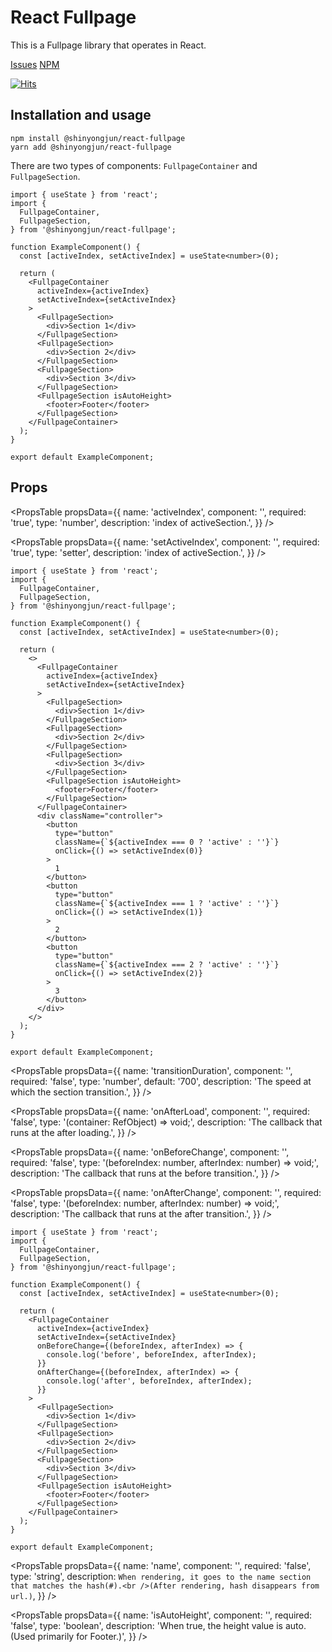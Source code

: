 # React Fullpage

This is a Fullpage library that operates in React.

[Issues](https://github.com/shinyj1991/react-fullpage/issues)
[NPM](https://www.npmjs.com/package/@shinyongjun/react-fullpage)

[![Hits](https://hits.seeyoufarm.com/api/count/incr/badge.svg?url=https%3A%2F%2Fgithub.com%2Fshinyj1991%2Freact-fullpage&count_bg=%2379C83D&title_bg=%23555555&icon=&icon_color=%23E7E7E7&title=hits&edge_flat=false)](https://hits.seeyoufarm.com)

## Installation and usage

```
npm install @shinyongjun/react-fullpage
yarn add @shinyongjun/react-fullpage
```

There are two types of components: `FullpageContainer` and `FullpageSection`.

```tsx
import { useState } from 'react';
import {
  FullpageContainer,
  FullpageSection,
} from '@shinyongjun/react-fullpage';

function ExampleComponent() {
  const [activeIndex, setActiveIndex] = useState<number>(0);

  return (
    <FullpageContainer
      activeIndex={activeIndex}
      setActiveIndex={setActiveIndex}
    >
      <FullpageSection>
        <div>Section 1</div>
      </FullpageSection>
      <FullpageSection>
        <div>Section 2</div>
      </FullpageSection>
      <FullpageSection>
        <div>Section 3</div>
      </FullpageSection>
      <FullpageSection isAutoHeight>
        <footer>Footer</footer>
      </FullpageSection>
    </FullpageContainer>
  );
}

export default ExampleComponent;
```

## Props

<PropsTable
  propsData={{
    name: 'activeIndex',
    component: '<FullpageContainer />',
    required: 'true',
    type: 'number',
    description: 'index of activeSection.',
  }}
/>

<PropsTable
  propsData={{
    name: 'setActiveIndex',
    component: '<FullpageContainer />',
    required: 'true',
    type: 'setter',
    description: 'index of activeSection.',
  }}
/>

```tsx
import { useState } from 'react';
import {
  FullpageContainer,
  FullpageSection,
} from '@shinyongjun/react-fullpage';

function ExampleComponent() {
  const [activeIndex, setActiveIndex] = useState<number>(0);

  return (
    <>
      <FullpageContainer
        activeIndex={activeIndex}
        setActiveIndex={setActiveIndex}
      >
        <FullpageSection>
          <div>Section 1</div>
        </FullpageSection>
        <FullpageSection>
          <div>Section 2</div>
        </FullpageSection>
        <FullpageSection>
          <div>Section 3</div>
        </FullpageSection>
        <FullpageSection isAutoHeight>
          <footer>Footer</footer>
        </FullpageSection>
      </FullpageContainer>
      <div className="controller">
        <button
          type="button"
          className={`${activeIndex === 0 ? 'active' : ''}`}
          onClick={() => setActiveIndex(0)}
        >
          1
        </button>
        <button
          type="button"
          className={`${activeIndex === 1 ? 'active' : ''}`}
          onClick={() => setActiveIndex(1)}
        >
          2
        </button>
        <button
          type="button"
          className={`${activeIndex === 2 ? 'active' : ''}`}
          onClick={() => setActiveIndex(2)}
        >
          3
        </button>
      </div>
    </>
  );
}

export default ExampleComponent;
```

<PropsTable
  propsData={{
    name: 'transitionDuration',
    component: '<FullpageContainer />',
    required: 'false',
    type: 'number',
    default: '700',
    description: 'The speed at which the section transition.',
  }}
/>

<PropsTable
  propsData={{
    name: 'onAfterLoad',
    component: '<FullpageContainer />',
    required: 'false',
    type: '(container: RefObject<HTMLDivElement>) => void;',
    description: 'The callback that runs at the after loading.',
  }}
/>

<PropsTable
  propsData={{
    name: 'onBeforeChange',
    component: '<FullpageContainer />',
    required: 'false',
    type: '(beforeIndex: number, afterIndex: number) => void;',
    description: 'The callback that runs at the before transition.',
  }}
/>

<PropsTable
  propsData={{
    name: 'onAfterChange',
    component: '<FullpageContainer />',
    required: 'false',
    type: '(beforeIndex: number, afterIndex: number) => void;',
    description: 'The callback that runs at the after transition.',
  }}
/>

```tsx
import { useState } from 'react';
import {
  FullpageContainer,
  FullpageSection,
} from '@shinyongjun/react-fullpage';

function ExampleComponent() {
  const [activeIndex, setActiveIndex] = useState<number>(0);

  return (
    <FullpageContainer
      activeIndex={activeIndex}
      setActiveIndex={setActiveIndex}
      onBeforeChange={(beforeIndex, afterIndex) => {
        console.log('before', beforeIndex, afterIndex);
      }}
      onAfterChange={(beforeIndex, afterIndex) => {
        console.log('after', beforeIndex, afterIndex);
      }}
    >
      <FullpageSection>
        <div>Section 1</div>
      </FullpageSection>
      <FullpageSection>
        <div>Section 2</div>
      </FullpageSection>
      <FullpageSection>
        <div>Section 3</div>
      </FullpageSection>
      <FullpageSection isAutoHeight>
        <footer>Footer</footer>
      </FullpageSection>
    </FullpageContainer>
  );
}

export default ExampleComponent;
```

<PropsTable
  propsData={{
    name: 'name',
    component: '<FullpageSection />',
    required: 'false',
    type: 'string',
    description: `When rendering, it goes to the name section that matches the hash(#).<br />(After rendering, hash disappears from url.)`,
  }}
/>

<PropsTable
  propsData={{
    name: 'isAutoHeight',
    component: '<FullpageSection />',
    required: 'false',
    type: 'boolean',
    description:
      'When true, the height value is auto. (Used primarily for Footer.)',
  }}
/>
